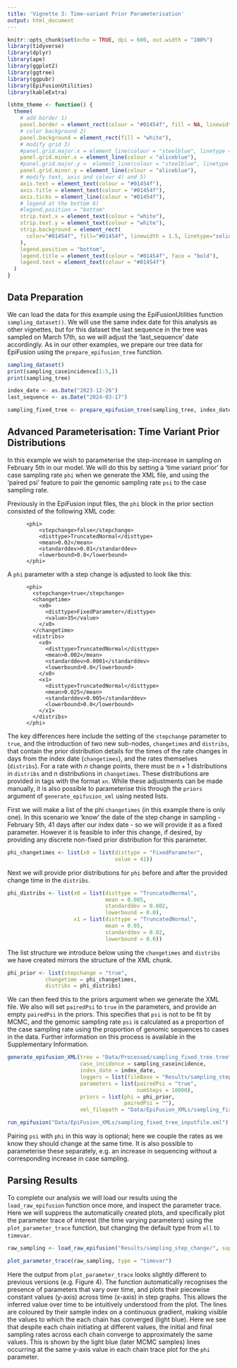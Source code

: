 ```yaml
---
title: 'Vignette 3: Time-variant Prior Parameterisation'
output: html_document
---
```


```r
knitr::opts_chunk$set(echo = TRUE, dpi = 600, out.width = "100%")
library(tidyverse)
library(dplyr)
library(ape)
library(ggplot2)
library(ggtree)
library(ggpubr)
library(EpiFusionUtilities)
library(kableExtra)

lshtm_theme <- function() {
  theme(
    # add border 1)
    panel.border = element_rect(colour = "#01454f", fill = NA, linewidth = 0.5),
    # color background 2)
    panel.background = element_rect(fill = "white"),
    # modify grid 3)
    #panel.grid.major.x = element_line(colour = "steelblue", linetype = 3, size = 0.5),
    panel.grid.minor.x = element_line(colour = "aliceblue"),
    #panel.grid.major.y =  element_line(colour = "steelblue", linetype = 3, size = 0.5),
    panel.grid.minor.y = element_line(colour = "aliceblue"),
    # modify text, axis and colour 4) and 5)
    axis.text = element_text(colour = "#01454f"),
    axis.title = element_text(colour = "#01454f"),
    axis.ticks = element_line(colour = "#01454f"),
    # legend at the bottom 6)
    #legend.position = "bottom"
    strip.text.x = element_text(colour = "white"),
    strip.text.y = element_text(colour = "white"),
    strip.background = element_rect(
      color="#01454f", fill="#01454f", linewidth = 1.5, linetype="solid"
    ),
    legend.position = "bottom",
    legend.title = element_text(colour = "#01454f", face = "bold"),
    legend.text = element_text(colour = "#01454f")
  )
}

```

## Data Preparation

We can load the data for this example using the EpiFusionUtilities function `sampling_dataset()`. We will use the same index date for this analysis as other vignettes, but for this dataset the last sequence in the tree was sampled on March 17th, so we will adjust the 'last_sequence' date accordingly. As in our other examples, we prepare our tree data for EpiFusion using the `prepare_epifusion_tree` function.

```r
sampling_dataset()
print(sampling_caseincidence[1:5,])
print(sampling_tree)

index_date <- as.Date("2023-12-26")
last_sequence <- as.Date("2024-03-17")

sampling_fixed_tree <- prepare_epifusion_tree(sampling_tree, index_date, last_sequence, "Data/Processed/sampling_fixed_tree.tree")
```

## Advanced Parameterisation: Time Variant Prior Distributions

In this example we wish to parameterise the step-increase in sampling on February 5th in our model. We will do this by setting a 'time variant prior' for case sampling rate `phi` when we generate the XML file, and using the 'paired psi' feature to pair the genomic sampling rate `psi` to the case sampling rate.

Previously in the EpiFusion input files, the `phi` block in the prior section consisted of the following XML code:

```         
      <phi>
          <stepchange>false</stepchange>
          <disttype>TruncatedNormal</disttype>
          <mean>0.02</mean>
          <standarddev>0.01</standarddev>
          <lowerbound>0.0</lowerbound>
      </phi>
```

A `phi` parameter with a step change is adjusted to look like this:

```         
      <phi>
        <stepchange>true</stepchange>
        <changetime>
          <x0>
            <disttype>FixedParameter</disttype>
            <value>35</value>
          </x0>
        </changetime>
        <distribs>
          <x0>
            <disttype>TruncatedNormal</disttype>
            <mean>0.002</mean>
            <standarddev>0.0001</standarddev>
            <lowerbound>0.0</lowerbound>
          </x0>
          <x1>
            <disttype>TruncatedNormal</disttype>
            <mean>0.025</mean>
            <standarddev>0.005</standarddev>
            <lowerbound>0.0</lowerbound>
          </x1>
        </distribs>
      </phi>
```

The key differences here include the setting of the `stepchange` parameter to `true`, and the introduction of two new sub-nodes, `changetimes` and `distribs`, that contain the prior distribution details for the times of the rate changes in days from the index date (`changetimes`), and the rates themselves (`distribs`). For a rate with $n$ change points, there must be $n + 1$ distributions in `distribs` and $n$ distributions in `changetimes`. These distributions are provided in tags with the format `xn`. While these adjustments can be made manually, it is also possible to parameterise this through the `priors` argument of `generate_epifusion_xml` using nested lists.

First we will make a list of the phi `changetimes` (in this example there is only one). In this scenario we 'know' the date of the step change in sampling - February 5th, 41 days after our index date - so we will provide it as a fixed parameter. However it is feasible to infer this change, if desired, by providing any discrete non-fixed prior distribution for this parameter.

```r
phi_changetimes <- list(x0 = list(disttype = "FixedParameter",
                                  value = 41))
```

Next we will provide prior distributions for `phi` before and after the provided change time in the `distribs`.

```r
phi_distribs <- list(x0 = list(disttype = "TruncatedNormal",
                               mean = 0.005,
                               standarddev = 0.002,
                               lowerbound = 0.0),
                     x1 = list(disttype = "TruncatedNormal",
                               mean = 0.05,
                               standarddev = 0.02,
                               lowerbound = 0.0))
```

The list structure we introduce below using the `changetimes` and `distribs` we have created mirrors the structure of the XML chunk.

```r
phi_prior <- list(stepchange = "true",
            changetime = phi_changetimes,
            distribs = phi_distribs)
```

We can then feed this to the priors argument when we generate the XML file. We also will set `pairedPsi` to `true` in the parameters, and provide an empty `pairedPsi` in the priors. This specifies that `psi` is not to be fit by MCMC, and the genomic sampling rate `psi` is calculated as a proportion of the case sampling rate using the proportion of genomic sequences to cases in the data. Further information on this process is available in the Supplementary Information.

```r
generate_epifusion_XML(tree = "Data/Processed/sampling_fixed_tree.tree",
                       case_incidence = sampling_caseincidence,
                       index_date = index_date,
                       loggers = list(fileBase = "Results/sampling_step_change", logEvery = 5),
                       parameters = list(pairedPsi = "true",
                                         numSteps = 10000),
                       priors = list(phi = phi_prior,
                                     pairedPsi = ""),
                       xml_filepath = "Data/EpiFusion_XMLs/sampling_fixed_tree_inputfile.xml")

run_epifusion("Data/EpiFusion_XMLs/sampling_fixed_tree_inputfile.xml")
```

Pairing `psi` with `phi` in this way is optional; here we couple the rates as we know they should change at the same time. It is also possible to parameterise these separately, e.g. an increase in sequencing without a corresponding increase in case sampling.

## Parsing Results

To complete our analysis we will load our results using the `load_raw_epifusion` function once more, and inspect the parameter trace. Here we will suppress the automatically created plots, and specifically plot the parameter trace of interest (the time varying parameters) using the `plot_parameter_trace` function, but changing the default type from `all` to `timevar`.

```r
raw_sampling <- load_raw_epifusion("Results/sampling_step_change/", suppress_plots = TRUE)

plot_parameter_trace(raw_sampling, type = "timevar")
```

Here the output from `plot_parameter_trace` looks slightly different to previous versions (e.g. Figure 4). The function automatically recognises the presence of parameters that vary over time, and plots their piecewise constant values (y-axis) across time (x-axis) in step graphs. This allows the inferred value over time to be intuitively understood from the plot. The lines are coloured by their sample index on a continuous gradient, making visible the values to which the each chain has converged (light blue). Here we see that despite each chain initiating at different values, the initial and final sampling rates across each chain converge to approximately the same values. This is shown by the light blue (later MCMC samples) lines occurring at the same y-axis value in each chain trace plot for the `phi` parameter.
